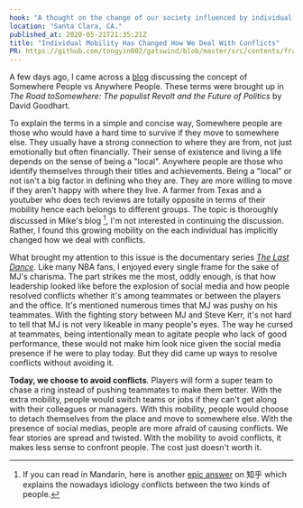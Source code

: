 ```yaml
---
hook: "A thought on the change of our society influenced by individual mobility."
location: "Santa Clara, CA."
published_at: 2020-05-21T21:35:21Z
title: "Individual Mobility Has Changed How We Deal With Conflicts"
PR: https://github.com/tongyin002/gatswind/blob/master/src/contents/fragments/transition-by-mobility.mdx
---
```


A few days ago, I came across a [blog](https://mikefrost.net/people-somewhere-vs-people-anywhere/)
discussing the concept of Somewhere People vs Anywhere People. These terms were brought up in
_The Road toSomewhere: The populist Revolt and the Future of Politics_ by David Goodhart.

To explain the terms in a simple and concise way, Somewhere people are those who would have a hard time to
survive if they move to somewhere else. They usually have a strong connection to where they are from, not
just emotionally but often financially. Their sense of existence and living a life depends on the sense of
being a "local". Anywhere people are those who identify themselves through their titles and achievements.
Being a "local" or not isn't a big factor in defining who they are. They are more willing to move if they aren't happy
with where they live. A farmer from Texas and a youtuber who does tech reviews are totally opposite in terms
of their mobility hence each belongs to different groups. The topic is thoroughly discussed in Mike's blog [^1],
I'm not interested in continuing the discussion. Rather, I found this growing mobility on the each individual has
implicitly changed how we deal with conflicts.

What brought my attention to this issue is the documentary series [_The Last Dance_](<https://en.wikipedia.org/wiki/The_Last_Dance_(TV_series)>).
Like many NBA fans, I enjoyed every single frame for the sake of MJ's charisma. The part strikes me the most, oddly enough,
is that how leadership looked like before the explosion of social media and how people resolved conflicts whether
it's among teammates or between the players and the office. It's mentioned numerous times that MJ was pushy on
his teammates. With the fighting story between MJ and Steve Kerr, it's not hard to tell that MJ is not very likeable in
many people's eyes. The way he cursed at teammates, being intentionally mean to agitate people who lack of good performance,
these would not make him look nice given the social media presence if he were to play today. But they did came up
ways to resolve conflicts without avoiding it.

**Today, we choose to avoid conflicts**. Players will form a super team to chase a ring instead of
pushing teammates to make them better. With the extra mobility, people would switch teams or jobs if they
can't get along with their colleagues or managers. With this mobility, people would choose to detach themselves
from the place and move to somewhere else. With the presence of social medias, people are more afraid of causing
conflicts. We fear stories are spread and twisted. With the mobility to avoid conflicts, it makes less sense to
confront people. The cost just doesn't worth it.

[^1]: If you can read in Mandarin, here is another [epic answer](https://zhuanlan.zhihu.com/p/138107598) on 知乎 which explains the nowadays idiology conflicts between the two kinds of people.
